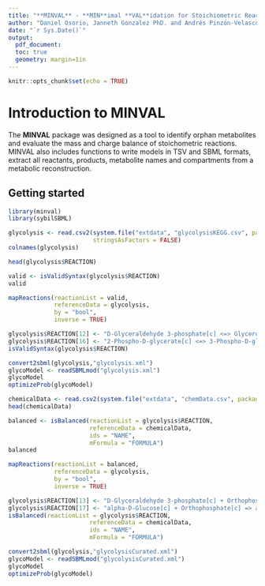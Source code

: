 ```yaml
---
title: "**MINVAL** - **MIN**imal **VAL**idation for Stoichiometric Reactions"
author: "Daniel Osorio, Janneth Gonzalez PhD. and Andrés Pinzón-Velasco PhD."
date: "`r Sys.Date()`"
output:
  pdf_document:
  toc: true
  geometry: margin=1in
---
```

<!--
%\VignetteEngine{knitr::rmarkdown}
%\VignetteIndexEntry{MINVAL - MINimal VALidation for Stoichiometric Reactions}
-->
```r
knitr::opts_chunk$set(echo = TRUE)
```
# Introduction to MINVAL
The **MINVAL** package was designed as a tool to identify orphan metabolites and evaluate the mass and charge balance of stoichometric reactions. MINVAL also includes functions to write models in TSV and SBML formats, extract all reactants, products, metabolite names and compartments from a metabolic reconstruction.

## Getting started
```r
library(minval)
library(sybilSBML)
```

```r
glycolysis <- read.csv2(system.file("extdata", "glycolysisKEGG.csv", package = "minval"),
                        stringsAsFactors = FALSE)
colnames(glycolysis)
```

```r
head(glycolysis$REACTION)
```

```r
valid <- isValidSyntax(glycolysis$REACTION)
valid
```

```r
mapReactions(reactionList = valid,
             referenceData = glycolysis,
             by = "bool",
             inverse = TRUE)
```

```r
glycolysis$REACTION[12] <- "D-Glyceraldehyde 3-phosphate[c] <=> Glycerone phosphate[c]"
glycolysis$REACTION[16] <- "2-Phospho-D-glycerate[c] <=> 3-Phospho-D-glycerate[c]"
isValidSyntax(glycolysis$REACTION)
```

```r
convert2sbml(glycolysis,"glycolysis.xml")
glycoModel <- readSBMLmod("glycolysis.xml")
glycoModel
optimizeProb(glycoModel)
```

```r
chemicalData <- read.csv2(system.file("extdata", "chemData.csv", package = "minval"))
head(chemicalData)
```

```r
balanced <- isBalanced(reactionList = glycolysis$REACTION,
                       referenceData = chemicalData,
                       ids = "NAME",
                       mFormula = "FORMULA")
balanced

```

```r
mapReactions(reactionList = balanced,
             referenceData = glycolysis,
             by = "bool",
             inverse = TRUE)
```

```r
glycolysis$REACTION[13] <- "D-Glyceraldehyde 3-phosphate[c] + Orthophosphate[c] + NAD+[c] => 3-Phospho-D-glyceroyl phosphate[c] + NADH[c] + H+[c]"
glycolysis$REACTION[17] <- "alpha-D-Glucose[c] + Orthophosphate[c] => alpha-D-Glucose 6-phosphate[c] + H2O[c]"
isBalanced(reactionList = glycolysis$REACTION,
                       referenceData = chemicalData,
                       ids = "NAME",
                       mFormula = "FORMULA")
```
```r
convert2sbml(glycolysis,"glycolysisCurated.xml")
glycoModel <- readSBMLmod("glycolysisCurated.xml")
glycoModel
optimizeProb(glycoModel)
```